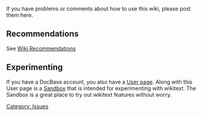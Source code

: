 If you have problems or comments about how to use this wiki, please post them here.


==Recommendations==

See [[Wiki Recommendations]]

==Experimenting==

If you have a DocBase account, you also have a [[Special:Mypage | User page]].  Along with this User page is a [[Special:Mypage/Sandbox | Sandbox]] that is intended for experimenting with wikitext.  The Sandbox is a great place to try out wikitext features without worry.  
{{hilight|If you are not logged in, the above links will not work.  They use the mediawiki feature of '''Special:Mypage''' and '''Special:Mypage/Sandbox'''}}

[[Category: Issues]]